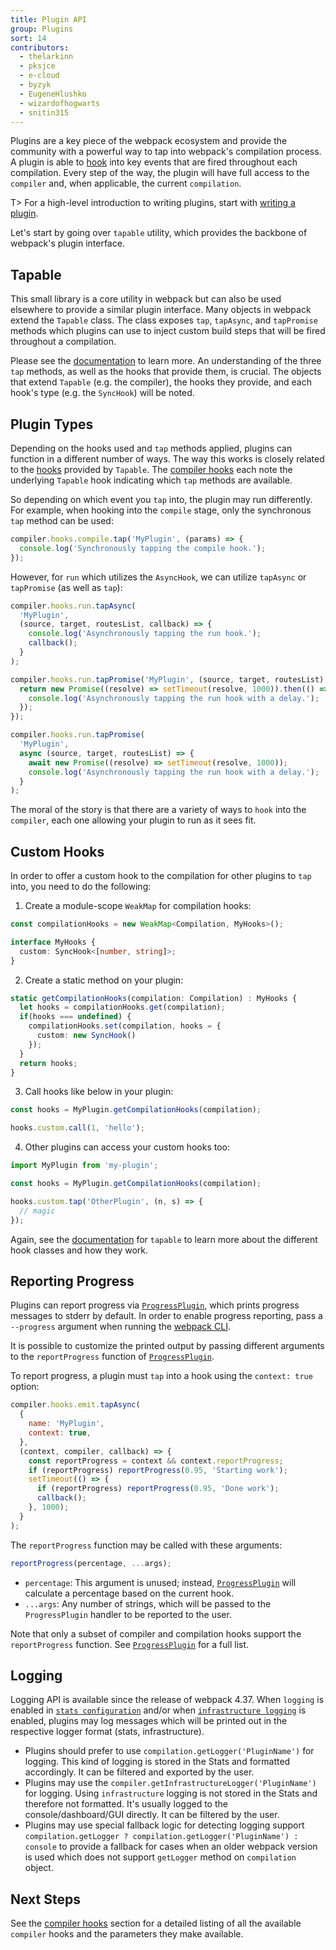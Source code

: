 ```yaml
---
title: Plugin API
group: Plugins
sort: 14
contributors:
  - thelarkinn
  - pksjce
  - e-cloud
  - byzyk
  - EugeneHlushko
  - wizardofhogwarts
  - snitin315
---
```


Plugins are a key piece of the webpack ecosystem and provide the community with
a powerful way to tap into webpack's compilation process. A plugin is able to
[hook](/api/compiler-hooks/#hooks) into key events that are fired throughout each compilation. Every step
of the way, the plugin will have full access to the `compiler` and, when
applicable, the current `compilation`.

T> For a high-level introduction to writing plugins, start with
[writing a plugin](/contribute/writing-a-plugin).

Let's start by going over `tapable` utility, which provides the backbone of
webpack's plugin interface.

## Tapable

This small library is a core utility in webpack but can also be used elsewhere
to provide a similar plugin interface. Many objects in webpack extend the
`Tapable` class. The class exposes `tap`, `tapAsync`, and `tapPromise` methods
which plugins can use to inject custom build steps that will be fired
throughout a compilation.

Please see the [documentation](https://github.com/webpack/tapable) to learn
more. An understanding of the three `tap` methods, as well as the hooks that
provide them, is crucial. The objects that extend `Tapable` (e.g. the compiler),
the hooks they provide, and each hook's type (e.g. the `SyncHook`) will be
noted.

## Plugin Types

Depending on the hooks used and `tap` methods applied, plugins can function in
a different number of ways. The way this works is closely related to the
[hooks](https://github.com/webpack/tapable#tapable) provided by `Tapable`. The
[compiler hooks](/api/compiler-hooks/#hooks) each note the underlying `Tapable` hook indicating which
`tap` methods are available.

So depending on which event you `tap` into, the plugin may run differently. For
example, when hooking into the `compile` stage, only the synchronous `tap` method
can be used:

```js
compiler.hooks.compile.tap('MyPlugin', (params) => {
  console.log('Synchronously tapping the compile hook.');
});
```

However, for `run` which utilizes the `AsyncHook`, we can utilize `tapAsync`
or `tapPromise` (as well as `tap`):

```js
compiler.hooks.run.tapAsync(
  'MyPlugin',
  (source, target, routesList, callback) => {
    console.log('Asynchronously tapping the run hook.');
    callback();
  }
);

compiler.hooks.run.tapPromise('MyPlugin', (source, target, routesList) => {
  return new Promise((resolve) => setTimeout(resolve, 1000)).then(() => {
    console.log('Asynchronously tapping the run hook with a delay.');
  });
});

compiler.hooks.run.tapPromise(
  'MyPlugin',
  async (source, target, routesList) => {
    await new Promise((resolve) => setTimeout(resolve, 1000));
    console.log('Asynchronously tapping the run hook with a delay.');
  }
);
```

The moral of the story is that there are a variety of ways to `hook` into the
`compiler`, each one allowing your plugin to run as it sees fit.

## Custom Hooks

In order to offer a custom hook to the compilation for other plugins to `tap` into,
you need to do the following:

1. Create a module-scope `WeakMap` for compilation hooks:

```ts
const compilationHooks = new WeakMap<Compilation, MyHooks>();

interface MyHooks {
  custom: SyncHook<[number, string]>;
}
```

2. Create a static method on your plugin:

```ts
static getCompilationHooks(compilation: Compilation) : MyHooks {
  let hooks = compilationHooks.get(compilation);
  if(hooks === undefined) {
    compilationHooks.set(compilation, hooks = {
      custom: new SyncHook()
    });
  }
  return hooks;
}
```

3. Call hooks like below in your plugin:

```ts
const hooks = MyPlugin.getCompilationHooks(compilation);

hooks.custom.call(1, 'hello');
```

4. Other plugins can access your custom hooks too:

```ts
import MyPlugin from 'my-plugin';

const hooks = MyPlugin.getCompilationHooks(compilation);

hooks.custom.tap('OtherPlugin', (n, s) => {
  // magic
});
```

Again, see the [documentation](https://github.com/webpack/tapable) for `tapable` to learn more about the
different hook classes and how they work.

## Reporting Progress

Plugins can report progress via [`ProgressPlugin`](/plugins/progress-plugin/), which prints progress messages to stderr by default. In order to enable progress reporting, pass a `--progress` argument when running the [webpack CLI](/api/cli/).

It is possible to customize the printed output by passing different arguments to the `reportProgress` function of [`ProgressPlugin`](/plugins/progress-plugin/).

To report progress, a plugin must `tap` into a hook using the `context: true` option:

```js
compiler.hooks.emit.tapAsync(
  {
    name: 'MyPlugin',
    context: true,
  },
  (context, compiler, callback) => {
    const reportProgress = context && context.reportProgress;
    if (reportProgress) reportProgress(0.95, 'Starting work');
    setTimeout(() => {
      if (reportProgress) reportProgress(0.95, 'Done work');
      callback();
    }, 1000);
  }
);
```

The `reportProgress` function may be called with these arguments:

```js
reportProgress(percentage, ...args);
```

- `percentage`: This argument is unused; instead, [`ProgressPlugin`](/plugins/progress-plugin/) will calculate a percentage based on the current hook.
- `...args`: Any number of strings, which will be passed to the `ProgressPlugin` handler to be reported to the user.

Note that only a subset of compiler and compilation hooks support the `reportProgress` function. See [`ProgressPlugin`](/plugins/progress-plugin/#supported-hooks) for a full list.

## Logging

Logging API is available since the release of webpack 4.37. When `logging` is enabled in [`stats configuration`](/configuration/stats/#statslogging) and/or when [`infrastructure logging`](/configuration/other-options/#infrastructurelogging) is enabled, plugins may log messages which will be printed out in the respective logger format (stats, infrastructure).

- Plugins should prefer to use `compilation.getLogger('PluginName')` for logging. This kind of logging is stored in the Stats and formatted accordingly. It can be filtered and exported by the user.
- Plugins may use the `compiler.getInfrastructureLogger('PluginName')` for logging. Using `infrastructure` logging is not stored in the Stats and therefore not formatted. It's usually logged to the console/dashboard/GUI directly. It can be filtered by the user.
- Plugins may use special fallback logic for detecting logging support `compilation.getLogger ? compilation.getLogger('PluginName') : console` to provide a fallback for cases when an older webpack version is used which does not support `getLogger` method on `compilation` object.

## Next Steps

See the [compiler hooks](/api/compiler-hooks/) section for a detailed listing of all the available
`compiler` hooks and the parameters they make available.
